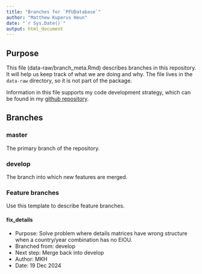 ```yaml
---
title: "Branches for `PFUDatabase`"
author: "Matthew Kuperus Heun"
date: "`r Sys.Date()`"
output: html_document
---
```

  
  
## Purpose
  
This file (data-raw/branch_meta.Rmd) describes branches in this repository.
It will help us keep track of what we are doing and why.
The file lives in the `data-raw` directory, so it is not part of the package.

Information in this file supports my code development strategy,
which can be found in my
[github repository](https://github.com/MatthewHeun/DevelopmentStrategies).


## Branches

### master

The primary branch of the repository.

### develop

The branch into which new features are merged.

### Feature branches

Use this template to describe feature branches.

#### fix_details

* Purpose: Solve problem where details matrices have wrong structure
           when a country/year combination has no EIOU.
* Branched from: develop
* Next step: Merge back into develop
* Author: MKH
* Date: 19 Dec 2024
  
  
  

